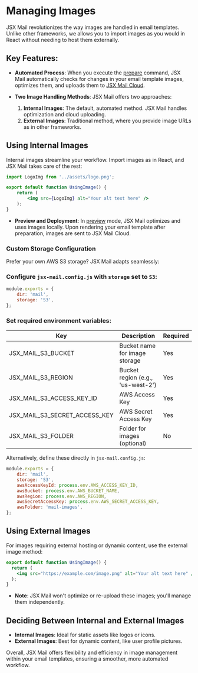 
# Managing Images

JSX Mail revolutionizes the way images are handled in email templates. Unlike other frameworks, we allows you to import images as you would in React without needing to host them externally.

## Key Features:

- **Automated Process**: When you execute the [prepare](/docs/prepare) command, JSX Mail automatically checks for changes in your email template images, optimizes them, and uploads them to [JSX Mail Cloud](/docs/cloud).

- **Two Image Handling Methods**: JSX Mail offers two approaches:
  1. **Internal Images**: The default, automated method. JSX Mail handles optimization and cloud uploading.
  2. **External Images**: Traditional method, where you provide image URLs as in other frameworks.

## Using Internal Images

Internal images streamline your workflow. Import images as in React, and JSX Mail takes care of the rest:

```jsx filename="mail/templates/using-image.jsx" copy
import LogoImg from '../assets/logo.png';

export default function UsingImage() {
	return (
		<img src={LogoImg} alt="Your alt text here" />
	);
}
```
- **Preview and Deployment**: In [preview](/docs/preview) mode, JSX Mail optimizes and uses images locally. Upon rendering your email template after preparation, images are sent to JSX Mail Cloud.

### Custom Storage Configuration

Prefer your own AWS S3 storage? JSX Mail adapts seamlessly:

<Steps>

### Configure `jsx-mail.config.js` with `storage` set to `S3`:

```js {3} filename="jsx-mail.config.js" copy
module.exports = {
	dir: 'mail',
	storage: 'S3',
};
```

### Set required environment variables:

   | Key | Description | Required |
   | --- | ----------- | -------- |
   | JSX_MAIL_S3_BUCKET | Bucket name for image storage | Yes |
   | JSX_MAIL_S3_REGION | Bucket region (e.g., 'us-west-2') | Yes |
   | JSX_MAIL_S3_ACCESS_KEY_ID | AWS Access Key | Yes |
   | JSX_MAIL_S3_SECRET_ACCESS_KEY | AWS Secret Access Key | Yes |
   | JSX_MAIL_S3_FOLDER | Folder for images (optional) | No |

   Alternatively, define these directly in `jsx-mail.config.js`:

```js {4-8} filename="jsx-mail.config.js" copy
module.exports = {
	dir: 'mail',
	storage: 'S3',
	awsAccessKeyId: process.env.AWS_ACCESS_KEY_ID,
	awsBucket: process.env.AWS_BUCKET_NAME,
	awsRegion: process.env.AWS_REGION,
	awsSecretAccessKey: process.env.AWS_SECRET_ACCESS_KEY,
	awsFolder: 'mail-images',
};
```

</Steps>

## Using External Images

For images requiring external hosting or dynamic content, use the external image method:

```jsx filename="mail/templates/using-image.jsx" copy
export default function UsingImage() {
  return (
    <img src="https://example.com/image.png" alt="Your alt text here" />
  );
}
```

- **Note**: JSX Mail won't optimize or re-upload these images; you'll manage them independently.

## Deciding Between Internal and External Images

- **Internal Images**: Ideal for static assets like logos or icons.
- **External Images**: Best for dynamic content, like user profile pictures.

Overall, JSX Mail offers flexibility and efficiency in image management within your email templates, ensuring a smoother, more automated workflow.